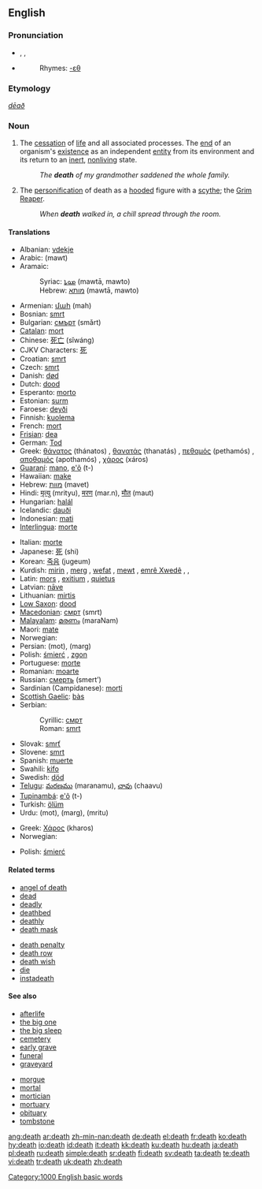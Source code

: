 {{wikipedia|Death (disambiguation)}}
==English==

{{rank|together|already|son|303|death|works|perhaps|state}}

===Pronunciation===
* {{AHD|dĕth}}, {{IPA|/dɛθ/}}, {{SAMPA|/dET/}}
* {{audio|en-us-death.ogg|Audio (US)}}
*:Rhymes: [[Rhymes:English:-ɛθ|-ɛθ]]

===Etymology===
{{OE.}} ''[[dēað]]''

===Noun===
{{wikipedia}}
{{en-noun}}

# The [[cessation]] of [[life]] and all associated processes.  The [[end]] of an organism's [[existence]] as an independent [[entity]] from its environment and its return to an [[inert]], [[nonliving]] state.
#: ''The '''death''' of my grandmother saddened the whole family.''
# The [[personification]] of death as a [[hooded]] figure with a [[scythe]]; the [[Grim Reaper]].
#: ''When '''death''' walked in, a chill spread through the room.''

====Translations====
{{trans-top|cessation of life}}
*Albanian: [[vdekje]] {{f}}
*Arabic: {{ARchar|[[موت]]}} (mawt) {{m}}
*Aramaic:
*:Syriac: [[ܡܘܬܐ]] (mawtā, mawto) {{m}}
*:Hebrew: [[מותא]] (mawtā, mawto) {{m}}
*Armenian: [[մահ]] (mah)
*Bosnian: [[smrt#Bosnian|smrt]] {{f}}
*Bulgarian: [[смърт]] (smǎrt) {{f}}
*[[Catalan]]: [[mort]] {{f}}
*Chinese: [[死亡]] (sǐwáng)
*CJKV Characters: [[死]]
*Croatian: [[smrt#Croatian|smrt]] {{f}}
*Czech: [[smrt]] {{f}}
*Danish: [[død]] {{c}}
*Dutch: [[dood]] {{m}}
*Esperanto: [[morto]]
*Estonian: [[surm]]
*Faroese: [[deyði]] {{m}}
*Finnish: [[kuolema]]
*French: [[mort]] {{f}}
*[[Frisian]]: [[dea]] {{m}}
*German: [[Tod]] {{m}}
*Greek: [[θάνατος]] (thánatos) {{m}}, [[θανατάς]] (thanatás) {{m}}, [[πεθαμός]] (pethamós) {{m}}, [[αποθαμός]] (apothamós) {{m}}, [[χάρος]] (xáros) {{m}}
*[[Guaraní]]: [[mano]], [[e'õ]] (t-)
*Hawaiian: [[make]]
*Hebrew: [[מוות]] (mavet) {{m}}
*Hindi: [[मृत्यु]] (mrityu), [[मरण]] (mar.n), [[मौत]] (maut) {{g|Hindi}}
*Hungarian: [[halál]]
*Icelandic: [[dauði]] {{m}}
*Indonesian: [[mati]]
*[[Interlingua]]: [[morte]]
{{trans-mid}}
*Italian: [[morte]] {{f}}
*Japanese: [[死]] (shi)
*Korean: [[죽음]] (jugeum)
*Kurdish: [[mirin]] {{f}}, [[merg]] {{f}}, [[wefat]] {{f}}, [[mewt]] {{f}}, [[emrê Xwedê]] {{m}}, {{KUchar|[[مه‌رگ]]}}, {{KUchar|[[مردن]]}}
*Latin: [[mors]] {{f}}, [[exitium]] {{n}}, [[quietus]] {{m}}
*Latvian: [[nāve]] {{f}}
*Lithuanian: [[mirtis]] {{f}}
*[[Low Saxon]]: [[dood]] {{m}}
*[[Macedonian]]: [[смрт]] (smrt) {{f}}
*[[Malayalam]]: [[മരണം]] (maraNam)
*Maori: [[mate]]
*Norwegian: {{t-|no|død|m}}
*Persian: {{FAchar|[[موت]]}} (mot), {{FAchar|[[مرگ]]}} (marg)
*Polish: [[śmierć]] {{f}}, [[zgon]] {{m}}
*Portuguese: [[morte]] {{f}}
*Romanian: [[moarte]] {{f}}
*Russian: [[смерть]] (smert’) {{f}}
*Sardinian (Campidanese): [[morti]] {{f}}
*[[Scottish Gaelic]]: [[bàs]] {{m}}
*Serbian:
*:Cyrillic: [[смрт#Serbian|смрт]] {{f}}
*:Roman: [[smrt#Serbian|smrt]] {{f}}
*Slovak: [[smrť]] {{f}}
*Slovene: [[smrt#Slovene|smrt]] {{f}}
*Spanish: [[muerte]] {{f}}
*Swahili: [[kifo]]
*Swedish: [[död]] {{c}}
*[[Telugu]]: [[మరణము]] (maranamu), [[చావు]] (chaavu)
*[[Tupinambá]]: [[e'õ]] (t-)
*Turkish: [[ölüm]]
*Urdu: {{URchar|[[موت]]}} (mot), {{URchar|[[مرگ]]}} (marg), {{URchar|[[مرت]]}} (mritu)
{{trans-bottom}}

{{trans-top|personification of death}}
*Greek: [[Χάρος]] (kharos)
*Norwegian: {{t-|no|døden}}
{{trans-mid}}
*Polish: [[śmierć]] {{f}}
{{trans-bottom}}

====Related terms====
{{top2}}
*[[angel of death]]
*[[dead]]
*[[deadly]]
*[[deathbed]]
*[[deathly]]
*[[death mask]]
{{mid2}}
*[[death penalty]]
*[[death row]]
*[[death wish]]
*[[die]]
*[[instadeath]]
{{bottom2}}

====See also====
{{top2}}
*[[afterlife]]
*[[the big one]]
*[[the big sleep]]
*[[cemetery]]
*[[early grave]]
*[[funeral]]
*[[graveyard]]
{{mid2}}
*[[morgue]]
*[[mortal]]
*[[mortician]]
*[[mortuary]]
*[[obituary]]
*[[tombstone]]
{{bottom}}

[[Category:1000 English basic words]]
[[Category:Death| ]]

[[ang:death]]
[[ar:death]]
[[zh-min-nan:death]]
[[de:death]]
[[el:death]]
[[fr:death]]
[[ko:death]]
[[hy:death]]
[[io:death]]
[[id:death]]
[[it:death]]
[[kk:death]]
[[ku:death]]
[[hu:death]]
[[ja:death]]
[[pl:death]]
[[ru:death]]
[[simple:death]]
[[sr:death]]
[[fi:death]]
[[sv:death]]
[[ta:death]]
[[te:death]]
[[vi:death]]
[[tr:death]]
[[uk:death]]
[[zh:death]]